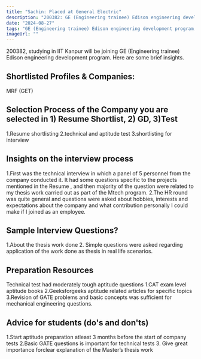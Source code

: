 ```yaml
---
title: "Sachin: Placed at General Electric"
description: "200382: GE (Engineering trainee) Edison engineering development program"
date: "2024-08-27"
tags: "GE (Engineering trainee) Edison engineering development program,Placement"
imageUrl: ""
---
```


200382, studying in IIT Kanpur will be joining GE (Engineering trainee) Edison engineering development program. Here are some brief insights. 

## Shortlisted Profiles & Companies:
MRF (GET)

## Selection Process of the Company you are selected in 1) Resume Shortlist, 2) GD, 3)Test
1.Resume shortlisting 2.technical and aptitude test 3.shortlisting for interview

##  Insights on the interview process
1.First was the technical interview in which a panel of 5 personnel from the company conducted it. It had some questions specific to the projects mentioned in the Resume , and then majority of the question were related to my thesis work carried out as part of the Mtech program. 2.The HR round was quite general and questions were asked about hobbies, interests and expectations about the company and what contribution personally I could make if I joined as an employee.

## Sample Interview Questions? 
1.About the thesis work done 2. Simple questions were asked regarding application of the work done as thesis in real life scenarios.

## Preparation Resources
Technical test had moderately tough aptitude questions 1.CAT exam level aptitude books 2.Geeksforgeeks aptitude related articles for specific topics 3.Revision of GATE problems and basic concepts was sufficient for mechanical engineering questions.

## Advice for students (do's and don'ts)
1.Start aptitude preparation atleast 3 months before the start of company tests 2.Basic GATE questions is important for technical tests 3. Give great importance forclear explanation of the Master’s thesis work

